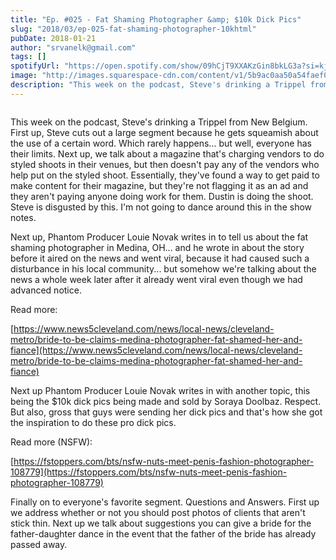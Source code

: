 ```yaml
---
title: "Ep. #025 - Fat Shaming Photographer &amp; $10k Dick Pics"
slug: "2018/03/ep-025-fat-shaming-photographer-10khtml"
pubDate: 2018-01-21
author: "srvanelk@gmail.com"
tags: []
spotifyUrl: "https://open.spotify.com/show/09hCjT9XXAKzGin8bkLG3a?si=kjRZvQ1JTb6Ov3HVzSSlWA"
image: "http://images.squarespace-cdn.com/content/v1/5b9ac0aa50a54faef024c950/1547782352885-H2ZCJC8KP561HUH5TUL1/image-asset.jpeg/img.jpg/weddingphotohangover/embed/episodes/Ep--025---Fat-Shaming-Photographer--10k-Dick-Pics-e1rihd"
description: "This week on the podcast, Steve's drinking a Trippel from New Belgium. First up, Steve cuts out a large segment because he gets squeamish about the use of a certain word. Which rarely happens... but well, everyone has their limits. Next up, we talk about a magazine that's charging vendors to do styled shoots in their venues, but then doesn't pay any of the vendors who help put on the styled shoot. Essentially, they've found a way to get paid to make content for their magazine, but they're not flagging it as an ad and they aren't paying anyone doing work for them. Dustin is doing the shoot. Steve is disgusted by this. I'm not going to dance around this in the show notes."
---
```


<figure>
  <img src="http://images.squarespace-cdn.com/content/v1/5b9ac0aa50a54faef024c950/1547782352885-H2ZCJC8KP561HUH5TUL1/image-asset.jpeg/img.jpg/weddingphotohangover/embed/episodes/Ep--025---Fat-Shaming-Photographer--10k-Dick-Pics-e1rihd" alt="" />
</figure>

This week on the podcast, Steve's drinking a Trippel from New Belgium. First up, Steve cuts out a large segment because he gets squeamish about the use of a certain word. Which rarely happens... but well, everyone has their limits. Next up, we talk about a magazine that's charging vendors to do styled shoots in their venues, but then doesn't pay any of the vendors who help put on the styled shoot. Essentially, they've found a way to get paid to make content for their magazine, but they're not flagging it as an ad and they aren't paying anyone doing work for them. Dustin is doing the shoot. Steve is disgusted by this. I'm not going to dance around this in the show notes.

Next up, Phantom Producer Louie Novak writes in to tell us about the fat shaming photographer in Medina, OH... and he wrote in about the story before it aired on the news and went viral, because it had caused such a disturbance in his local community... but somehow we're talking about the news a whole week later after it already went viral even though we had advanced notice.

Read more:

[https://www.news5cleveland.com/news/local-news/cleveland-metro/bride-to-be-claims-medina-photographer-fat-shamed-her-and-fiance](https://www.news5cleveland.com/news/local-news/cleveland-metro/bride-to-be-claims-medina-photographer-fat-shamed-her-and-fiance)

Next up Phantom Producer Louie Novak writes in with another topic, this being the $10k dick pics being made and sold by Soraya Doolbaz. Respect. But also, gross that guys were sending her dick pics and that's how she got the inspiration to do these pro dick pics.

Read more (NSFW):

[https://fstoppers.com/bts/nsfw-nuts-meet-penis-fashion-photographer-108779](https://fstoppers.com/bts/nsfw-nuts-meet-penis-fashion-photographer-108779)

Finally on to everyone's favorite segment. Questions and Answers. First up we address whether or not you should post photos of clients that aren't stick thin. Next up we talk about suggestions you can give a bride for the father-daughter dance in the event that the father of the bride has already passed away.
